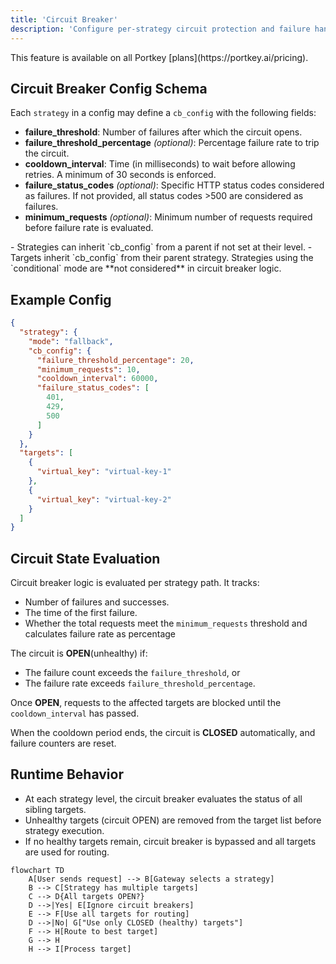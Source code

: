 ```yaml
---
title: 'Circuit Breaker'
description: 'Configure per-strategy circuit protection and failure handling'
---
```


<Info>
This feature is available on all Portkey [plans](https://portkey.ai/pricing).
</Info>

## Circuit Breaker Config Schema

Each `strategy` in a config may define a `cb_config` with the following fields:

- **failure_threshold**: Number of failures after which the circuit opens.
- **failure_threshold_percentage** *(optional)*: Percentage failure rate to trip the circuit.
- **cooldown_interval**: Time (in milliseconds) to wait before allowing retries. A minimum of 30 seconds is enforced.
- **failure_status_codes** *(optional)*: Specific HTTP status codes considered as failures. If not provided, all status codes >500 are considered as failures.
- **minimum_requests** *(optional)*: Minimum number of requests required before failure rate is evaluated.

<Info>
- Strategies can inherit `cb_config` from a parent if not set at their level.
- Targets inherit `cb_config` from their parent strategy.
</Info>

<Warning>
Strategies using the `conditional` mode are **not considered** in circuit breaker logic. 
</Warning>

## Example Config

```json
{
  "strategy": {
    "mode": "fallback",
    "cb_config": {
      "failure_threshold_percentage": 20,
      "minimum_requests": 10,
      "cooldown_interval": 60000,
      "failure_status_codes": [
        401,
        429,
        500
      ]
    }
  },
  "targets": [
    {
      "virtual_key": "virtual-key-1"
    },
    {
      "virtual_key": "virtual-key-2"
    }
  ]
}
```

## Circuit State Evaluation

Circuit breaker logic is evaluated per strategy path. It tracks:

- Number of failures and successes.
- The time of the first failure.
- Whether the total requests meet the `minimum_requests` threshold and calculates failure rate as percentage

The circuit is **OPEN**(unhealthy) if:
- The failure count exceeds the `failure_threshold`, or
- The failure rate exceeds `failure_threshold_percentage`.

Once **OPEN**, requests to the affected targets are blocked until the `cooldown_interval` has passed.

When the cooldown period ends, the circuit is **CLOSED** automatically, and failure counters are reset.

## Runtime Behavior

- At each strategy level, the circuit breaker evaluates the status of all sibling targets.
- Unhealthy targets (circuit OPEN) are removed from the target list before strategy execution.
- If no healthy targets remain, circuit breaker is bypassed and all targets are used for routing.

```mermaid
flowchart TD
    A[User sends request] --> B[Gateway selects a strategy]
    B --> C[Strategy has multiple targets]
    C --> D{All targets OPEN?}
    D -->|Yes| E[Ignore circuit breakers]
    E --> F[Use all targets for routing]
    D -->|No| G["Use only CLOSED (healthy) targets"]
    F --> H[Route to best target]
    G --> H
    H --> I[Process target]
```